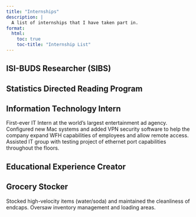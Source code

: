 ```yaml
---
title: "Internships"
description: |
  A list of internships that I have taken part in.
format:
  html:
    toc: true
    toc-title: "Internship List"
---
```


## ISI-BUDS Researcher (SIBS)

## Statistics Directed Reading Program

## Information Technology Intern

First-ever IT Intern at the world's largest entertainment ad agency. Configured new Mac systems and added VPN security software to help the company expand WFH capabilities of employees and allow remote access. Assisted IT group with testing project of ethernet port capabilities throughout the floors.

## Educational Experience Creator

## Grocery Stocker

Stocked high-velocity items (water/soda) and maintained the cleanliness of endcaps. Oversaw inventory management and loading areas.
